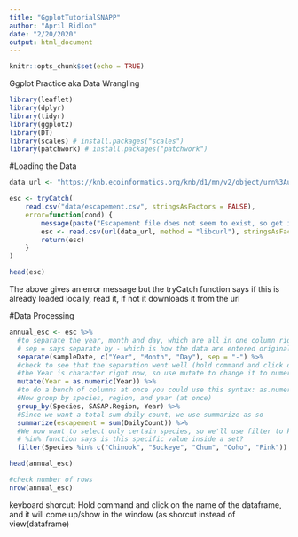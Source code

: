 ```yaml
---
title: "GgplotTutorialSNAPP"
author: "April Ridlon"
date: "2/20/2020"
output: html_document
---
```


```r
knitr::opts_chunk$set(echo = TRUE)
```

Ggplot Practice aka Data Wrangling


```r
library(leaflet)
library(dplyr)
library(tidyr)
library(ggplot2)
library(DT)
library(scales) # install.packages("scales")
library(patchwork) # install.packages("patchwork")
```

#Loading the Data
```r
data_url <- "https://knb.ecoinformatics.org/knb/d1/mn/v2/object/urn%3Auuid%3Af119a05b-bbe7-4aea-93c6-85434dcb1c5e"

esc <- tryCatch(
    read.csv("data/escapement.csv", stringsAsFactors = FALSE),
    error=function(cond) {
        message(paste("Escapement file does not seem to exist, so get it from the KNB."))
        esc <- read.csv(url(data_url, method = "libcurl"), stringsAsFactors = FALSE)
        return(esc)
    }
)

head(esc)
```
The above gives an error message but the tryCatch function says if this is already loaded locally, read it, if not it downloads it from the url

#Data Processing 

```r
annual_esc <- esc %>% 
  #to separate the year, month and day, which are all in one column right now
  # sep = says separate by - which is how the data are entered originally
  separate(sampleDate, c("Year", "Month", "Day"), sep = "-") %>% 
  #check to see that the separation went well (hold command and click on annual_esc above)
  #the Year is character right now, so use mutate to change it to numeric
  mutate(Year = as.numeric(Year)) %>% 
  #to do a bunch of columns at once you could use this syntax: as.numeric(c(Year, Month, Day))
  #Now group by species, region, and year (at once) 
  group_by(Species, SASAP.Region, Year) %>% 
  #Since we want a total sum daily count, we use summarize as so
  summarize(escapement = sum(DailyCount)) %>% 
  #We now want to select only certain species, so we'll use filter to keep only some 
  # %in% function says is this specific value inside a set? 
  filter(Species %in% c("Chinook", "Sockeye", "Chum", "Coho", "Pink"))

head(annual_esc)

#check number of rows
nrow(annual_esc)
```

keyboard shorcut: Hold command and click on the name of the dataframe, and it will come up/show in the window (as shorcut instead of view(dataframe)



